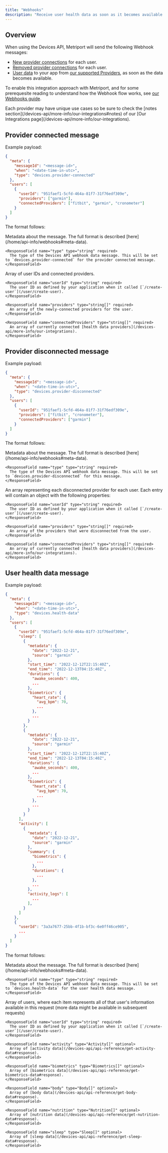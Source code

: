 ```yaml
---
title: "Webhooks"
description: "Receive user health data as soon as it becomes available."
---
```


## Overview

When using the Devices API, Metriport will send the following Webhook messages:

- [New provider connections](#provider-connected-message) for each user.
- [Removed provider connections](#provider-disconnected-message) for each user.
- [User data](#user-health-data-message) to your app from [our supported Providers](/devices-api/more-info/our-integrations), as soon as the data becomes available.

To enable this integration approach with Metriport, and for some prerequesite reading to understand
how the Webhook flow works, see [our Webhooks guide](/home/api-info/webhooks).

<Info>
  Each provider may have unique use cases so be sure to check the [notes
  section](/devices-api/more-info/our-integrations#notes) of our [Our Integrations
  page](/devices-api/more-info/our-integrations).
</Info>

## Provider connected message

Example payload:

```json
{
  "meta": {
    "messageId": "<message-id>",
    "when": "<date-time-in-utc>",
    "type": "devices.provider-connected"
  },
  "users": [
    {
      "userId": "951faef1-5cfd-464a-81f7-31f76edf309e",
      "providers": ["garmin"],
      "connectedProviders": ["fitbit", "garmin", "cronometer"]
    }
  ]
}
```

The format follows:

<ResponseField name="meta" required>
  Metadata about the message. The full format is described [here](/home/api-info/webhooks#meta-data).

  <Expandable title="meta type property details">

    <ResponseField name="type" type="string" required>
      The type of the Devices API webhook data message. This will be set to `devices.provider-connected` for the provider connected message.
    </ResponseField>

  </Expandable>

</ResponseField>

<ResponseField name="users" type="object[]" required>
  Array of user IDs and connected providers.
  
  <Expandable title="users properties">

    <ResponseField name="userId" type="string" required>
      The user ID as defined by your application when it called [`/create-user`](/user/create-user).
    </ResponseField>

    <ResponseField name="providers" type="string[]" required>
      An array of the newly-connected providers for the user.
    </ResponseField>

    <ResponseField name="connectedProviders" type="string[]" required>
      An array of currently connected [health data providers](/devices-api/more-info/our-integrations).
    </ResponseField>

  </Expandable>
</ResponseField>

## Provider disconnected message

Example payload:

```json
{
  "meta": {
    "messageId": "<message-id>",
    "when": "<date-time-in-utc>",
    "type": "devices.provider-disconnected"
  },
  "users": [
    {
      "userId": "951faef1-5cfd-464a-81f7-31f76edf309e",
      "providers": ["fitbit", "cronometer"],
      "connectedProviders": ["garmin"]
    }
  ]
}
```

The format follows:

<ResponseField name="meta" required>
  Metadata about the message. The full format is described [here](/home/api-info/webhooks#meta-data).

  <Expandable title="meta type property details">

    <ResponseField name="type" type="string" required>
      The type of the Devices API webhook data message. This will be set to `devices.provider-disconnected` for this message.
    </ResponseField>

  </Expandable>

</ResponseField>

<ResponseField name="users" type="object[]" required>
  An array representing each disconnected provider for each user.
  
  <Expandable title="users properties">
    Each entry will contain an object with the following properties:

    <ResponseField name="userId" type="string" required>
      The user ID as defined by your application when it called [`/create-user`](/user/create-user).
    </ResponseField>

    <ResponseField name="providers" type="string[]" required>
      An array of the providers that were disconnected from the user.
    </ResponseField>

    <ResponseField name="connectedProviders" type="string[]" required>
      An array of currently connected [health data providers](/devices-api/more-info/our-integrations).
    </ResponseField>

  </Expandable>
</ResponseField>

## User health data message

Example payload:

```json
{
  "meta": {
    "messageId": "<message-id>",
    "when": "<date-time-in-utc>",
    "type": "devices.health-data"
  },
  "users": [
    {
      "userId": "951faef1-5cfd-464a-81f7-31f76edf309e",
      "sleep": [
        {
          "metadata": {
            "date": "2022-12-21",
            "source": "garmin"
          },
          "start_time": "2022-12-12T22:15:40Z",
          "end_time": "2022-12-13T04:15:40Z",
          "durations": {
            "awake_seconds": 400,
            ...
          },
          "biometrics": {
            "heart_rate": {
              "avg_bpm": 70,
              ...
            },
            ...
          }
        },
        {
          "metadata": {
            "date": "2022-12-21",
            "source": "garmin"
          },
          "start_time": "2022-12-12T22:15:40Z",
          "end_time": "2022-12-13T04:15:40Z",
          "durations": {
            "awake_seconds": 400,
            ...
          },
          "biometrics": {
            "heart_rate": {
              "avg_bpm": 70,
              ...
            },
            ...
          }
        }
      ],
      "activity": [
        {
          "metadata": {
            "date": "2022-12-21",
            "source": "garmin"
          },
          "summary": {
            "biometrics": {
              ...
            },
            "durations": {
              ...
            },
            ...
          },
          "activity_logs": [
            ...
          ],
        }
      ]
    },
    {
      "userId": "3a3a7677-25bb-4f1b-bf3c-6e0ff46ce905",
      ...
    }
  ]
}
```

The format follows:

<ResponseField name="meta" required>
  Metadata about the message. The full format is described [here](/home/api-info/webhooks#meta-data).

  <Expandable title="meta type property details">

    <ResponseField name="type" type="string" required>
      The type of the Devices API webhook data message. This will be set to `devices.health-data` for the user health data message.
    </ResponseField>

  </Expandable>

</ResponseField>

<ResponseField name="users" required>
  Array of users, where each item represents all of that user's information available in this request (more data might be available in subsequent requests)
  
  <Expandable title="users properties">

    <ResponseField name="userId" type="string" required>
      The user ID as defined by your application when it called [`/create-user`](/user/create-user).
    </ResponseField>

    <ResponseField name="activity" type="Activity[]" optional>
      Array of [activity data](/devices-api/api-reference/get-activity-data#response).
    </ResponseField>

    <ResponseField name="biometrics" type="Biometrics[]" optional>
      Array of [biometrics data](/devices-api/api-reference/get-biometrics-data#response).
    </ResponseField>

    <ResponseField name="body" type="Body[]" optional>
      Array of [body data](/devices-api/api-reference/get-body-data#response).
    </ResponseField>

    <ResponseField name="nutrition" type="Nutrition[]" optional>
      Array of [nutrition data](/devices-api/api-reference/get-nutrition-data#response).
    </ResponseField>

    <ResponseField name="sleep" type="Sleep[]" optional>
      Array of [sleep data](/devices-api/api-reference/get-sleep-data#response).
    </ResponseField>

  </Expandable>
</ResponseField>
